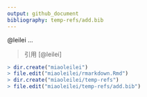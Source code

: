 ```yaml
---
output: github_document
bibliography: temp-refs/add.bib
---
```


@leilei ...

> 引用 [@leilei]

```r
> dir.create("miaoleilei")
> file.edit("miaoleilei/rmarkdown.Rmd")
> dir.create("miaoleilei/temp-refs")
> file.edit("miaoleilei/temp-refs/add.bib")
```
